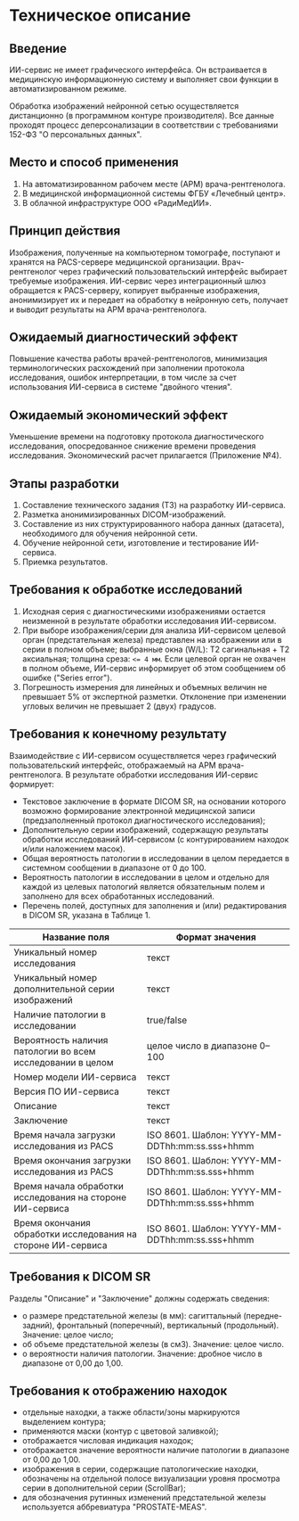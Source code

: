 # Техническое описание

## Введение 

ИИ-сервис не имеет графического интерфейса. Он встраивается в медицинскую информационную систему и выполняет свои функции в автоматизированном режиме.

Обработка изображений нейронной сетью осуществляется дистанционно (в программном контуре производителя). Все данные проходят процесс деперсонализации в соответствии с требованиями 152-ФЗ "О персональных данных".

## Место и способ применения

1. На автоматизированном рабочем месте (АРМ) врача-рентгенолога.
2. В медицинской информационной системы ФГБУ «Лечебный центр».
3. В облачной инфраструктуре ООО «РадиМедИИ».

## Принцип действия

Изображения, полученные на компьютерном томографе, поступают и хранятся на PACS-сервере медицинской организации. Врач-рентгенолог через графический пользовательский интерфейс выбирает требуемые изображения. ИИ-сервис через интеграционный шлюз обращается к PACS-серверу, копирует выбранные изображения, анонимизирует их и передает на обработку в нейронную сеть, получает и выводит результаты на АРМ врача-рентгенолога.

## Ожидаемый диагностический эффект 

Повышение качества работы врачей-рентгенологов, минимизация терминологических расхождений при заполнении протокола исследования, ошибок интерпретации, в том числе за счет использования ИИ-сервиса в системе "двойного чтения".

## Ожидаемый экономический эффект

Уменьшение времени на подготовку протокола диагностического исследования, опосредованное снижение времени проведения исследования. Экономический расчет прилагается (Приложение №4).

## Этапы разработки

1. Составление технического задания (ТЗ) на разработку ИИ-сервиса.
2. Разметка анонимизированных DICOM-изображений.
3. Составление из них структурированного набора данных (датасета), необходимого для обучения нейронной сети.
4. Обучение нейронной сети, изготовление и тестирование ИИ-сервиса.
5. Приемка результатов.

## Требования к обработке исследований

1. Исходная серия с диагностическими изображениями остается неизменной в результате обработки исследования ИИ-сервисом.
2. При выборе изображения/серии для анализа ИИ-сервисом целевой орган (предстательная железа) представлен на изображении или в серии в полном объеме; выбранные окна (W/L): T2 сагинальная + T2 аксиальная; толщина среза: `<= 4 мм`. Если целевой орган не охвачен в полном объеме, ИИ-сервис информирует об этом сообщением об ошибке ("Series error").
3. Погрешность измерения для линейных и объемных величин не превышает 5% от экспертной разметки. Отклонение при изменении угловых величин не превышает 2 (двух) градусов.

## Требования к конечному результату

Взаимодействие с ИИ-сервисом осуществляется через графический пользовательский интерфейс, отображаемый на АРМ врача-рентгенолога. В результате обработки исследования ИИ-сервис формирует:
-	Текстовое заключение в формате DICOM SR, на основании которого возможно формирование электронной медицинской записи (предзаполненный протокол диагностического исследования);
-	Дополнительную серии изображений, содержащую результаты обработки исследований ИИ-сервисом (с контурированием находок и/или наложением масок). 
-	Общая вероятность патологии в исследовании в целом передается в системном сообщении в диапазоне от 0 до 100. 
-	Вероятность патологии в исследовании в целом и отдельно для каждой из целевых патологий является обязательным полем и заполнено для всех обработанных исследований.
-	Перечень полей, доступных для заполнения и (или) редактирования в DICOM SR, указана в Таблице 1.

| Название поля                                          | Формат значения                                        |
|-------------------------------------------------------|------------------------------------------------------|
| Уникальный номер исследования                        | текст                                               |
| Уникальный номер дополнительной серии изображений    | текст                                               |
| Наличие патологии в исследовании                    | true/false                                          |
| Вероятность наличия патологии во всем исследовании в целом | целое число в диапазоне 0–100                      |
| Номер модели ИИ-сервиса                             | текст                                               |
| Версия ПО ИИ-сервиса                                | текст                                               |
| Описание                                            | текст                                               |
| Заключение                                          | текст                                               |
| Время начала загрузки исследования из PACS          | ISO 8601. Шаблон: YYYY-MM-DDThh:mm:ss.sss+hhmm    |
| Время окончания загрузки исследования из PACS       | ISO 8601. Шаблон: YYYY-MM-DDThh:mm:ss.sss+hhmm    |
| Время начала обработки исследования на стороне ИИ-сервиса | ISO 8601. Шаблон: YYYY-MM-DDThh:mm:ss.sss+hhmm    |
| Время окончания обработки исследования на стороне ИИ-сервиса | ISO 8601. Шаблон: YYYY-MM-DDThh:mm:ss.sss+hhmm    |

## Требования к DICOM SR

Разделы "Описание" и "Заключение" должны содержать сведения:
-	о размере предстательной железы (в мм): сагиттальный (передне-задний), фронтальный (поперечный), вертикальный (продольный). Значение: целое число;
-	об объеме предстательной железы (в см3). Значение: целое число.
-	о вероятности наличия патологии. Значение: дробное число в диапазоне от 0,00 до 1,00.

## Требования к отображению находок

-	отдельные находки, а также области/зоны маркируются выделением контура;
-	применяются маски (контур с цветовой заливкой);
-	отображается числовая индикация находок;
-	отображается значение вероятности наличие патологии в диапазоне от 0,00 до 1,00.
-	изображения в серии, содержащие патологические находки, обозначены на отдельной полосе визуализации уровня просмотра серии в дополнительной серии (ScrollBar);
-	для обозначения рутинных изменений предстательной железы используется аббревиатура "PROSTATE-MEAS".

